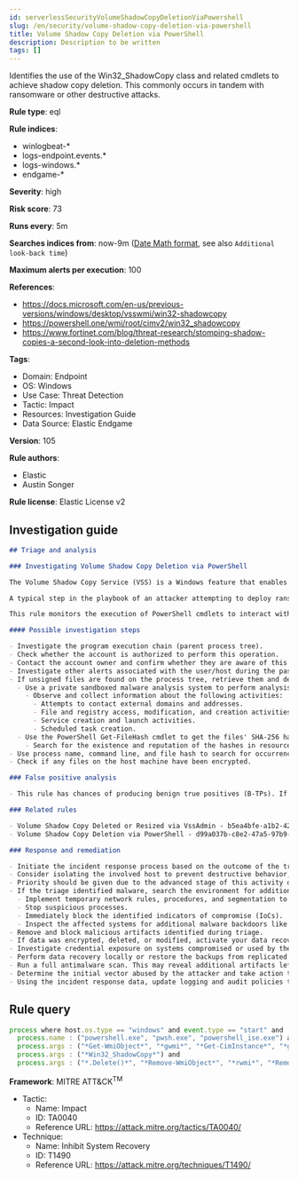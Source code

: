 ```yaml
---
id: serverlessSecurityVolumeShadowCopyDeletionViaPowershell
slug: /en/security/volume-shadow-copy-deletion-via-powershell
title: Volume Shadow Copy Deletion via PowerShell
description: Description to be written
tags: []
---
```


<div id="volume-shadow-copy-deletion-via-powershell"></div>

Identifies the use of the Win32_ShadowCopy class and related cmdlets to achieve shadow copy deletion. This commonly occurs in tandem with ransomware or other destructive attacks.

**Rule type**: eql

**Rule indices**: 

* winlogbeat-*
* logs-endpoint.events.*
* logs-windows.*
* endgame-*

**Severity**: high

**Risk score**: 73

**Runs every**: 5m

**Searches indices from**: now-9m ([Date Math format](((ref))/common-options.html#date-math), see also <DocLink id="serverlessSecurityRulesUiCreate" section="set-the-rules-schedule">`Additional look-back time`</DocLink>)

**Maximum alerts per execution**: 100

**References**: 

* https://docs.microsoft.com/en-us/previous-versions/windows/desktop/vsswmi/win32-shadowcopy
* https://powershell.one/wmi/root/cimv2/win32_shadowcopy
* https://www.fortinet.com/blog/threat-research/stomping-shadow-copies-a-second-look-into-deletion-methods

**Tags**: 

* Domain: Endpoint
* OS: Windows
* Use Case: Threat Detection
* Tactic: Impact
* Resources: Investigation Guide
* Data Source: Elastic Endgame

**Version**: 105

**Rule authors**: 

* Elastic
* Austin Songer

**Rule license**: Elastic License v2

## Investigation guide

```markdown
## Triage and analysis

### Investigating Volume Shadow Copy Deletion via PowerShell

The Volume Shadow Copy Service (VSS) is a Windows feature that enables system administrators to take snapshots of volumes that can later be restored or mounted to recover specific files or folders.

A typical step in the playbook of an attacker attempting to deploy ransomware is to delete Volume Shadow Copies to ensure that victims have no alternative to paying the ransom, making any action that deletes shadow copies worth monitoring.

This rule monitors the execution of PowerShell cmdlets to interact with the Win32_ShadowCopy WMI class, retrieve shadow copy objects, and delete them.

#### Possible investigation steps

- Investigate the program execution chain (parent process tree).
- Check whether the account is authorized to perform this operation.
- Contact the account owner and confirm whether they are aware of this activity.
- Investigate other alerts associated with the user/host during the past 48 hours.
- If unsigned files are found on the process tree, retrieve them and determine if they are malicious:
  - Use a private sandboxed malware analysis system to perform analysis.
    - Observe and collect information about the following activities:
      - Attempts to contact external domains and addresses.
      - File and registry access, modification, and creation activities.
      - Service creation and launch activities.
      - Scheduled task creation.
  - Use the PowerShell Get-FileHash cmdlet to get the files' SHA-256 hash values.
    - Search for the existence and reputation of the hashes in resources like VirusTotal, Hybrid-Analysis, CISCO Talos, Any.run, etc.
- Use process name, command line, and file hash to search for occurrences in other hosts.
- Check if any files on the host machine have been encrypted.

### False positive analysis

- This rule has chances of producing benign true positives (B-TPs). If this activity is expected and noisy in your environment, consider adding exceptions — preferably with a combination of user and command line conditions.

### Related rules

- Volume Shadow Copy Deleted or Resized via VssAdmin - b5ea4bfe-a1b2-421f-9d47-22a75a6f2921
- Volume Shadow Copy Deletion via PowerShell - d99a037b-c8e2-47a5-97b9-170d076827c4

### Response and remediation

- Initiate the incident response process based on the outcome of the triage.
- Consider isolating the involved host to prevent destructive behavior, which is commonly associated with this activity.
- Priority should be given due to the advanced stage of this activity on the attack.
- If the triage identified malware, search the environment for additional compromised hosts.
  - Implement temporary network rules, procedures, and segmentation to contain the malware.
  - Stop suspicious processes.
  - Immediately block the identified indicators of compromise (IoCs).
  - Inspect the affected systems for additional malware backdoors like reverse shells, reverse proxies, or droppers that attackers could use to reinfect the system.
- Remove and block malicious artifacts identified during triage.
- If data was encrypted, deleted, or modified, activate your data recovery plan.
- Investigate credential exposure on systems compromised or used by the attacker to ensure all compromised accounts are identified. Reset passwords for these accounts and other potentially compromised credentials, such as email, business systems, and web services.
- Perform data recovery locally or restore the backups from replicated copies (cloud, other servers, etc.).
- Run a full antimalware scan. This may reveal additional artifacts left in the system, persistence mechanisms, and malware components.
- Determine the initial vector abused by the attacker and take action to prevent reinfection through the same vector.
- Using the incident response data, update logging and audit policies to improve the mean time to detect (MTTD) and the mean time to respond (MTTR).
```

## Rule query

```js
process where host.os.type == "windows" and event.type == "start" and
  process.name : ("powershell.exe", "pwsh.exe", "powershell_ise.exe") and
  process.args : ("*Get-WmiObject*", "*gwmi*", "*Get-CimInstance*", "*gcim*") and
  process.args : ("*Win32_ShadowCopy*") and
  process.args : ("*.Delete()*", "*Remove-WmiObject*", "*rwmi*", "*Remove-CimInstance*", "*rcim*")

```

**Framework**: MITRE ATT&CK<sup>TM</sup>

* Tactic:
    * Name: Impact
    * ID: TA0040
    * Reference URL: https://attack.mitre.org/tactics/TA0040/
* Technique:
    * Name: Inhibit System Recovery
    * ID: T1490
    * Reference URL: https://attack.mitre.org/techniques/T1490/

